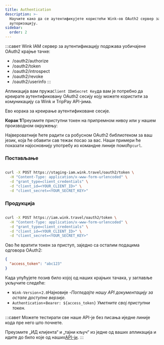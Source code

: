 ```yaml
---
title: Authentication
description: >-
  Научите како да се аутентификујете користећи Wink-ов OAuth2 сервер за
  ауторизацију.
sidebar:
  order: 2
---
```

:::савет
Wink IAM сервер за аутентификацију подржава уобичајене OAuth2 крајње тачке:

* /oauth2/authorize
* /oauth2/token
* /oauth2/introspect
* /oauth2/revoke
* /oauth2/userinfo
  :::

Апликација вам пружа`Client ID`и`Secret Key`да вам је потребно да креирате аутентификовану OAuth2 сесију коју можете користити за комуникацију са Wink и TripPay API-јима.

Ево корака за креирање аутентификоване сесије.

**Корак 1**Преузмите приступни токен на припремном нивоу или у нашем производном окружењу:

Највероватније ћете радити са робусном OAuth2 библиотеком за ваш језик, која ће обавити сав тежак посао за вас.
Наши примери ће показати најосновнију употребу из командне линије помоћу`curl`.

### Постављање

```bash

curl -X POST https://staging-iam.wink.travel/oauth2/token \
  -H "Content-Type: application/x-www-form-urlencoded" \
  -d "grant_type=client_credentials" \
  -d "client_id=<YOUR_CLIENT_ID>" \
  -d "client_secret=<YOUR_SECRET_KEY>"

```

### Продукција

```bash

curl -X POST https://iam.wink.travel/oauth2/token \
  -H "Content-Type: application/x-www-form-urlencoded" \
  -d "grant_type=client_credentials" \
  -d "client_id=<YOUR_CLIENT_ID>" \
  -d "client_secret=<YOUR_SECRET_KEY>"

```

Ово ће вратити токен за приступ, заједно са осталим подацима одговора OAuth2:

```json
{
  "access_token": "abc123"
}
```

Када упућујете позив било којој од наших крајњих тачака, у заглавље укључите следеће:

* `Wink-Version`=`2.0`Најновије -*Погледајте нашу API документацију за остале доступне верзије.*
* `Authentication`=`Bearer: ${access_token}` *Уметните свој приступни токен.*

:::савет
Можете тестирати све наше API-је без писања иједне линије кода пре него што почнете.

Преузмите „ИД клијента“ и „тајни кључ“ из једне од ваших апликација и идите до било које од наших[API-ји](/developers/apis).
:::

